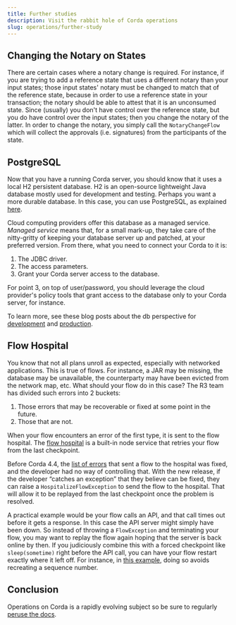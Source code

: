 ```yaml
---
title: Further studies
description: Visit the rabbit hole of Corda operations
slug: operations/further-study
---
```


## Changing the Notary on States

There are certain cases where a notary change is required. For instance, if you are trying to add a reference state that uses a different notary than your input states; those input states' notary must be changed to match that of the reference state, because in order to use a reference state in your transaction; the notary should be able to attest that it is an unconsumed state.
Since (usually) you don't have control over the reference state, but you do have control over the input states; then you change the notary of the latter.
In order to change the notary, you simply call the `NotaryChangeFlow` which will collect the approvals (i.e. signatures) from the participants of the state.

## PostgreSQL

Now that you have a running Corda server, you should know that it uses a local H2 persistent database. H2 is an open-source lightweight Java database mostly used for development and testing. Perhaps you want a more durable database. In this case, you can use PostgreSQL, as explained [here](https://docs.corda.net/docs/corda-os/4.3/node-database.html).

Cloud computing providers offer this database as a managed service. _Managed service_ means that, for a small mark-up, they take care of the nitty-gritty of keeping your database server up and patched, at your preferred version. From there, what you need to connect your Corda to it is:

1. The JDBC driver.
2. The access parameters.
3. Grant your Corda server access to the database.

For point 3, on top of user/password, you should leverage the cloud provider's policy tools that grant access to the database only to your Corda server, for instance.

To  learn more, see these blog posts about the db perspective for [development](https://medium.com/corda/cordapp-database-setup-development-perspective-1c572adf5957) and [production](https://medium.com/corda/cordapp-database-setup-production-perspective-2c400e60fae5).

## Flow Hospital

You know that not all plans unroll as expected, especially with networked applications. This is true of flows. For instance, a JAR may be missing, the database may be unavailable, the counterparty may have been evicted from the network map, etc. What should your flow do in this case? The R3 team has divided such errors into 2 buckets:

1. Those errors that may be recoverable or fixed at some point in the future.
2. Those that are not.

When your flow encounters an error of the first type, it is sent to the flow hospital. The [flow hospital](https://docs.corda.net/docs/corda-os/4.4/node-flow-hospital.html) is a built-in node service that retries your flow from the last checkpoint.

Before Corda 4.4, the [list of errors](https://docs.corda.net/docs/corda-os/4.4/node-flow-hospital.html#run-time-behaviour) that sent a flow to the hospital was fixed, and the developer had no way of controlling that. With the new release, if the developer “catches an exception” that they believe can be fixed, they can raise a `HospitalizeFlowException` to send the flow to the hospital. That will allow it to be replayed from the last checkpoint once the problem is resolved.

A practical example would be your flow calls an API, and that call times out before it gets a response. In this case the API server might simply have been down. So instead of throwing a `FlowException` and terminating your flow, you may want to replay the flow again hoping that the server is back online by then. If you judiciously combine this with a forced checkpoint like `sleep(sometime)` right before the API call, you can have your flow restart exactly where it left off. For instance, in [this example](https://github.com/corda/corda-settler/blob/b1a667fbad17666ef56862b00d5b16a460ad2b5c/modules/ripple/src/main/kotlin/com/r3/corda/finance/ripple/flows/MakeXrpPayment.kt#L86-L90), doing so avoids recreating a sequence number.

## Conclusion

Operations on Corda is a rapidly evolving subject so be sure to regularly [peruse the docs](https://docs.corda.net/docs/corda-os/4.4/corda-nodes-index.html).
